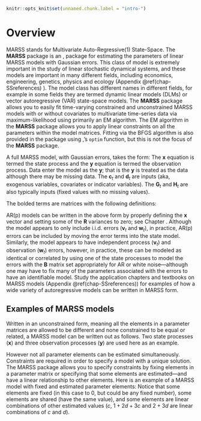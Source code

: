 ```r
knitr::opts_knit$set(unnamed.chunk.label = "intro-")
```

# Overview {#chap-overview}

MARSS stands for Multivariate Auto-Regressive(1) State-Space. The **MARSS** package is an \,\textbf{R} package for estimating the parameters of linear MARSS models with Gaussian errors.  This class of model is extremely important in the study of linear stochastic dynamical systems, and these models are important in many different fields, including economics, engineering, genetics, physics and ecology (Appendix \@ref(chap-SSreferences) ).  The model class has different names in different fields, for example in some fields they are termed dynamic linear models (DLMs) or vector autoregressive (VAR) state-space models.  The **MARSS** package allows you to easily fit time-varying constrained and unconstrained MARSS models with or without covariates to multivariate time-series data via maximum-likelihood using primarily an EM algorithm. The EM algorithm in the **MARSS** package allows you to apply linear constraints on all the parameters within the model matrices.  Fitting via the BFGS algorithm is also provided in the package using \,\textbf{R}'s `optim` function, but this is not the focus of the **MARSS** package. 

A full MARSS model, with Gaussian errors, takes the form:
\begin{subequations}\label{eqn:marss}
\begin{gather}
\mathbf{x}_t = \mathbf{B}_t\mathbf{x}_{t-1} + \mathbf{u}_t + \mathbf{C}_t\mathbf{c}_t + \mathbf{G}_t\mathbf{w}_t, \text{ where } \mathbf{w}_t \sim \,\text{MVN}(0,\mathbf{Q}_t) \label{eqn:marssx}\\
\mathbf{y}_t = \mathbf{Z}_t\mathbf{x}_t + \mathbf{a}_t + \mathbf{D}_t\mathbf{d}_t + \mathbf{H}_t\mathbf{v}_t, \text{ where } \mathbf{v}_t \sim \,\text{MVN}(0,\mathbf{R}_t) \label{eqn:marssy}\\
\mathbf{x}_1 \sim \,\text{MVN}(\boldsymbol{\pi},\boldsymbol{\Lambda}) \text{ or } \mathbf{x}_0 \sim \,\text{MVN}(\boldsymbol{\pi},\boldsymbol{\Lambda})\label{eqn:marssx1}
\end{gather}
\end{subequations}
The $\mathbf{x}$ equation is termed the state process and the $\mathbf{y}$ equation is termed the observation process.  Data enter the model as the $\mathbf{y}$; that is the $\mathbf{y}$ is treated as the data although there may be missing data.  The $\mathbf{c}_t$ and $\mathbf{d}_t$ are inputs (aka, exogenous variables, covariates or indicator variables).  The $\mathbf{G}_t$ and $\mathbf{H}_t$ are also typically inputs (fixed values with no missing values).

The bolded terms are matrices with the following definitions: 
 \begin{description}
	\item[$\mathbf{x}$] is a $m \times T$ matrix of states.  Each $\mathbf{x}_t$ is a realization of the random variable $\mathbf{X}_t$ at time $t$.
	\item[$\mathbf{w}$] is a $m \times T$ matrix of the process errors.  The process errors at time $t$ are multivariate normal with mean 0 and covariance matrix $\mathbf{Q}_t$.
	\item[$\mathbf{y}$] is a $n \times T$ matrix of the observations.   Some observations may be missing.
	\item[$\mathbf{v}$] is a $n \times T$ column vector of the non-process errors.  The observation erros at time $t$ are multivariate normal with mean 0 and covariance matrix $\mathbf{R}_t$.
	\item[$\mathbf{B}_t$ and $\mathbf{Z}_t$] are parameters and are $m \times m$ and $n \times m$ matrices.
	\item[$\mathbf{u}_t$ and $\mathbf{a}_t$] are parameters and are $m \times 1$ and $n \times 1$ column vectors.
	\item[$\mathbf{Q}_t$ and $\mathbf{R}_t$] are parameters and are $g \times g$ (typically $m \times m$) and $h \times h$ (typically $n \times n$) variance-covariance matrices.
	\item[$\boldsymbol{\pi}$] is either a parameter or a fixed prior. It is a $m \times 1$ matrix\index{prior}.
	\item[$\boldsymbol{\Lambda}$] is either a parameter or a fixed prior. It is a $m \times m$ variance-covariance matrix.
	\item[$\mathbf{C}_t$ and $\mathbf{D}_t$] are parameters and are $m \times p$ and $n \times q$ matrices.
	\item[$\mathbf{c}$ and $\mathbf{d}$] are inputs (no missing values) and are $p \times T$ and $q \times T$ matrices.
  \item[$\mathbf{G}_t$ and $\mathbf{H}_t$] are inputs (no missing values) and are $m \times g$ and $n \times h$ matrices.
\end{description}

AR(p) models can be written in the above form by properly defining the $\mathbf{x}$ vector and setting some of the $\mathbf{R}$ variances to zero; see Chapter \ref{chap:ARMA}. Although the model appears to only include i.i.d. errors ($\mathbf{v}_t$ and $\mathbf{w}_t$), in practice, AR(p) errors can be included by moving the error terms into the state model.  Similarly, the model appears to have independent process ($\mathbf{v}_t$) and observation ($\mathbf{w}_t$) errors, however, in practice, these can be modeled as identical or correlated by using one of the state processes to model the errors with the $\mathbf{B}$ matrix set appropriately for AR or white noise---although one may have to fix many of the parameters associated with the errors to have an identifiable model.  Study the application chapters and textbooks on MARSS models (Appendix \@ref(chap-SSreferences)) for examples of how a wide variety of autoregressive models can be written in MARSS form.  

## Examples of MARSS models

Written in an unconstrained form, meaning all the elements in a parameter matrices are allowed to be different and none constrained to be equal or related, a MARSS model can be written out as follows. Two state processes ($\mathbf{x}$) and three observation processes ($\mathbf{y}$) are used here as an example.
\begin{gather*}
\begin{bmatrix}x_1\\ x_2\end{bmatrix}_t
= \begin{bmatrix}b_{11}&b_{12}\\b_{21}&b_{22}\end{bmatrix}
\begin{bmatrix}x_1\\x_2\end{bmatrix}_{t-1}
+ \begin{bmatrix}w_1\\ w_2\end{bmatrix}_t,\quad 
\begin{bmatrix}w_1\\ w_2\end{bmatrix}_t \sim \,\text{MVN}\begin{pmatrix}\begin{bmatrix}u_1\\u_2\end{bmatrix},\begin{bmatrix}q_{11}&q_{12}\\q_{21}&q_{22}\end{bmatrix} \end{pmatrix}  \\
\\
\begin{bmatrix}y_1\\ y_2\\ y_3\end{bmatrix}_t
= \begin{bmatrix}z_{11}&z_{12}\\ z_{21}&z_{22}\\ z_{31}&z_{32}\end{bmatrix}
\begin{bmatrix}x_1\\ x_2\end{bmatrix}_t
+ \begin{bmatrix}v_1\\ v_2\\ v_3\end{bmatrix}_t,
\begin{bmatrix}v_1\\ v_2\\ v_3\end{bmatrix}_t \sim \,\text{MVN}\begin{pmatrix}\begin{bmatrix}a_1\\ a_2\\ a_3\end{bmatrix},
 \begin{bmatrix}r_{11}&r_{12}&r_{13}\\r_{21}&r_{22}&r_{23}\\r_{31}&r_{32}&r_{33}\end{bmatrix} \end{pmatrix}  \\
\\
\begin{bmatrix}x_1\\ x_2\end{bmatrix}_0 \sim \,\text{MVN}\begin{pmatrix}\begin{bmatrix}\pi_1\\ \pi_2\end{bmatrix},\begin{bmatrix}\nu_{11}&\nu_{12}\\ \nu_{21}&\nu_{22}\end{bmatrix} \end{pmatrix} \quad 
or\quad 
\begin{bmatrix}x_1\\ x_2\end{bmatrix}_1 \sim \,\text{MVN}\begin{pmatrix}\begin{bmatrix}\pi_1\\ \pi_2\end{bmatrix},\begin{bmatrix}\nu_{11}&\nu_{12}\\ \nu_{21}&\nu_{22}\end{bmatrix} \end{pmatrix} 
\end{gather*}

However not all parameter elements can be estimated simultaneously. Constraints are required in order to specify a model with a unique solution. The MARSS package allows you to specify constraints by fixing elements in a parameter matrix or specifying that some elements are estimated---and have a linear relationship to other elements. Here is an example of a MARSS model with fixed and estimated parameter elements:
\begin{gather*}
\begin{bmatrix}x_1\\ x_2\end{bmatrix}_t
= \begin{bmatrix}a&0\\0&a\end{bmatrix}
\begin{bmatrix}x_1\\x_2\end{bmatrix}_{t-1}
+ \begin{bmatrix}w_1\\ w_2\end{bmatrix}_t,\quad 
\begin{bmatrix}w_1\\ w_2\end{bmatrix}_t \sim \,\text{MVN}\begin{pmatrix}\begin{bmatrix}0.1\\u\end{bmatrix},\begin{bmatrix}q_{11}&q_{12}\\q_{12}&q_{22}\end{bmatrix} \end{pmatrix}  \\
\\
\begin{bmatrix}y_1\\ y_2\\ y_3\end{bmatrix}_t
= \begin{bmatrix}d&d\\ c& c\\ 1+2d+3c&2+3d\end{bmatrix}
\begin{bmatrix}x_1\\ x_2\end{bmatrix}_t
+ \begin{bmatrix}v_1\\ v_2\\ v_3\end{bmatrix}_t,\quad
\begin{bmatrix}v_1\\ v_2\\ v_3\end{bmatrix}_t \sim \,\text{MVN}\begin{pmatrix}\begin{bmatrix}a_1\\ a_2\\ 0\end{bmatrix},
 \begin{bmatrix}r&0&0\\0&r&0\\0&0&r\end{bmatrix} \end{pmatrix}  \\
\\
\begin{bmatrix}x_1\\ x_2\end{bmatrix}_0 \sim \,\text{MVN}\begin{pmatrix}\begin{bmatrix}\pi\\ \pi\end{bmatrix},\begin{bmatrix}1&0\\ 0&1\end{bmatrix} \end{pmatrix}
\end{gather*}
Notice that some elements are fixed (in this case to 0, but could be any fixed number), some elements are shared (have the same value), and some elements are linear combinations of other estimated values ($c$, $1+2d+3c$ and $2+3d$ are linear combinations of $c$ and $d$).
